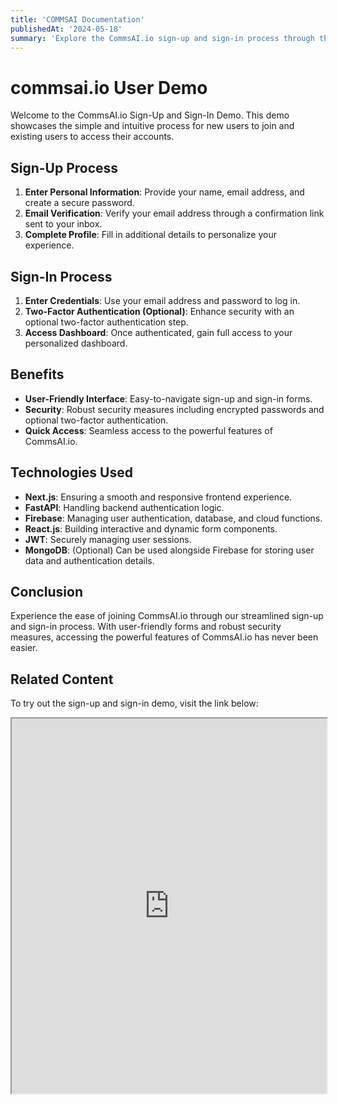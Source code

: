 ```yaml
---
title: 'COMMSAI Documentation'
publishedAt: '2024-05-18'
summary: 'Explore the CommsAI.io sign-up and sign-in process through this interactive demo. Experience the ease of accessing the powerful features of CommsAI.io.'
---
```


# commsai.io User Demo 

Welcome to the CommsAI.io Sign-Up and Sign-In Demo. This demo showcases the simple and intuitive process for new users to join and existing users to access their accounts. 

## Sign-Up Process

1. **Enter Personal Information**: Provide your name, email address, and create a secure password.
2. **Email Verification**: Verify your email address through a confirmation link sent to your inbox.
3. **Complete Profile**: Fill in additional details to personalize your experience.

## Sign-In Process

1. **Enter Credentials**: Use your email address and password to log in.
2. **Two-Factor Authentication (Optional)**: Enhance security with an optional two-factor authentication step.
3. **Access Dashboard**: Once authenticated, gain full access to your personalized dashboard.

## Benefits

- **User-Friendly Interface**: Easy-to-navigate sign-up and sign-in forms.
- **Security**: Robust security measures including encrypted passwords and optional two-factor authentication.
- **Quick Access**: Seamless access to the powerful features of CommsAI.io.

## Technologies Used

- **Next.js**: Ensuring a smooth and responsive frontend experience.
- **FastAPI**: Handling backend authentication logic.
- **Firebase**: Managing user authentication, database, and cloud functions.
- **React.js**: Building interactive and dynamic form components.
- **JWT**: Securely managing user sessions.
- **MongoDB**: (Optional) Can be used alongside Firebase for storing user data and authentication details.

## Conclusion

Experience the ease of joining CommsAI.io through our streamlined sign-up and sign-in process. With user-friendly forms and robust security measures, accessing the powerful features of CommsAI.io has never been easier.

## Related Content

To try out the sign-up and sign-in demo, visit the link below:

<iframe
  src="https://commsai-demo.vercel.app/"
  title="CommsAI.io Dashboard"
  width="100%"
  height="600"
  style={{ border: 'none' }}
  allowFullScreen
></iframe>